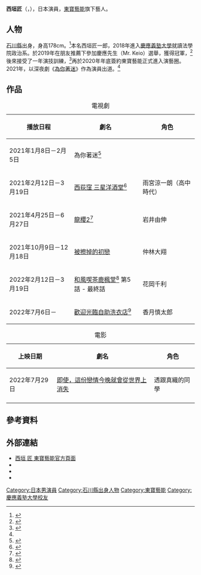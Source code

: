 {{藝人
| 姓名 = 西垣匠
| 類型 = 男演員
| 圖片 = 
| 圖片尺寸 = 
| 圖片簡介 = 
| 本名 = {{lang|ja|西垣 匠一郎<br>（にしがき しょういちろう）}}
| 外文名 = 西垣 匠
| 外文 = ja
| 羅馬拼音 = Nishigaki Shō
| 英文名 =
| 綽號 = 
| 國籍 ={{JPN}}
| 出生日期 = {{Birth_date_and_age|1999|5|26}}
| 出生地= {{JPN}}・[[石川縣|石川縣]]
| 職業 = [[演員|演員]]
| 教育程度 = [[慶應義塾大學|慶應義塾大學]]法學部政治學科
| 出道日期 = 2021年
| 出道作 =
| 代表作 = 
| 活躍年代 = 2021年至今
| 經紀公司 = [[東寶藝能|東寶藝能]]
| 唱片公司 = 
| 網站 = [https://www.toho-ent.co.jp/actor/22876  東寶藝能官方介紹]
| 相關團體 = 
| 配偶 = 
| 兒女 = 
| 獎項 = 
| IMDb = 12316184
}}
{{japanese|japanese=西垣 匠|kana=にしがき しょう|romaji=Nishigaki Shō}}

'''西垣匠'''（{{jpn|j=西垣 匠|hg=にしがき しょう|rm=Nishigaki Shō}}，{{bd|1999年|5月26日|catIdx=Nishigaki Sho}}），日本演員，[[東寶藝能|東寶藝能]]旗下藝人。

== 人物 ==
[[石川縣|石川縣]]出身，身高178cm。<ref>{{cite web |script-title=ja:西垣匠官方頁面 |url=https://www.toho-ent.co.jp/actor/22876 |website=東寶藝能官方網站 |accessdate=2021-04-09 |archive-date=2021-03-07 |archive-url=https://web.archive.org/web/20210307112811/https://www.toho-ent.co.jp/actor/22876 |dead-url=no }}</ref>本名西垣匠一郎，2018年進入[[慶應義塾大學|慶應義塾大學]]就讀法學院政治系。於2019年在朋友推薦下參加慶應先生（Mr. Keio）選舉，獲得冠軍，<ref>{{cite web |author1=平辻哲也 |script-title=ja:「東宝芸能」久々の大型新人・西垣匠は元フェンシング日本代表、ミスター慶應グランプリ |url=https://encount.press/archives/140550/ |website=Encount |accessdate=2021-04-09 |archive-date=2021-02-22 |archive-url=https://web.archive.org/web/20210222030907/https://encount.press/archives/140550/ |dead-url=no }}</ref>後來接受了一年演技訓練，<ref name=":0">{{cite web |url=https://news.dwango.jp/entertainment/58929-2102 |script-title=ja:イケメン登竜門出身でゲーマー＆お笑いマニア！？注目の新人・西垣匠がなにやら面白い |accessdate=2021-04-09}}</ref>再於2020年年底簽約東寶藝能正式進入演藝圈。2021年，以深夜劇《[[為你著迷|為你著迷]]》作為演員出道。<ref name=":0"/>

== 作品 ==

{| class="wikitable"
|+ 電視劇
|-
! 播放日程 !! 劇名 !! 角色
|-
| 2021年1月8日－2月5日 || 為你著迷<ref>{{cite web |script-title=ja:西垣匠　ドラマ「夢中さ、きみに。」出演決定！ |url=https://www.toho-ent.co.jp/news/23510 |website=東寶藝能 |access-date=2021-04-09 |archive-date=2021-01-25 |archive-url=https://web.archive.org/web/20210125143923/https://www.toho-ent.co.jp/news/23510 |dead-url=no }}</ref>|| {{lang|ja|マサヒロ}}
|-
| 2021年2月12日－3月19日 || [[西荻窪_三星洋酒堂|西荻窪 三星洋酒堂]]<ref>{{cite web |url=https://www.toho-ent.co.jp/news/31326 |script-title=ja:西垣匠　ドラマ「西荻窪 三ツ星洋酒堂」に出演決定！ |access-date=2021-04-09 |archive-date=2021-02-08 |archive-url=https://web.archive.org/web/20210208123411/https://www.toho-ent.co.jp/news/31326 |dead-url=no }}</ref> || 雨宮涼一朗（高中時代）
|-
| 2021年4月25日－6月27日 || [[東大特訓班_(電視劇)#第二季|龍櫻2]]<ref>{{cite web |url=https://www.toho-ent.co.jp/news/33840 |script-title=ja:西垣匠　日曜劇場『ドラゴン桜』出演決定！}}</ref> || 岩井由伸
|-
| 2021年10月9日－12月18日 || [[被擦掉的初戀|被擦掉的初戀]] || 仲林大翔
|-
| 2022年2月12日－3月19日 || [[和風喫茶鹿楓堂#電視劇|和風喫茶鹿楓堂]]<ref>{{Cite web|script-title=ja:西垣匠、戸次重幸と『鹿楓堂』準レギュラーに 大西流星とは「仲良しです」|url=https://news.mynavi.jp/article/20220124-2255205/|access-date=2022-03-20|date=2022-01-24|work=マイナビニュース|language=ja}}</ref> 第5話 - 最終話 || 花岡千利
|-
| 2022年7月6日－ || [[歡迎光臨自助洗衣店|歡迎光臨自助洗衣店]]<ref>{{cite web |author1=映画ナタリー編集部 |title=草川拓弥×西垣匠が惹かれ合う恋愛ドラマ「みなと商事コインランドリー」7月スタート |url=https://natalie.mu/eiga/news/479143 |website=映画ナタリー |accessdate=2022-05-28}}</ref> || 香月慎太郎
|}

{| class="wikitable"
|+ 電影
|-
! 上映日期 !! 劇名 !! 角色
|-
| 2022年7月29日 || [[即使，這份戀情今晚就會從世界上消失#真人電影|即使，這份戀情今晚就會從世界上消失]] || 透跟真織的同學
|-
|}

== 參考資料 ==
{{Reflist}}

== 外部連結 ==
* [https://www.toho-ent.co.jp/actor/22876 西垣 匠 東寶藝能官方頁面]
* {{twitter|sho_nishigaki_|西垣匠}}
* {{instagram|sho_nishigaki_|西垣匠}} 
* {{TikTok|nishikoma}}

{{normdaten}}
{{DEFAULTSORT:nishigaki shou}}
[[Category:日本男演員|Category:日本男演員]]
[[Category:石川縣出身人物|Category:石川縣出身人物]]
[[Category:東寶藝能|Category:東寶藝能]]
[[Category:慶應義塾大學校友|Category:慶應義塾大學校友]]